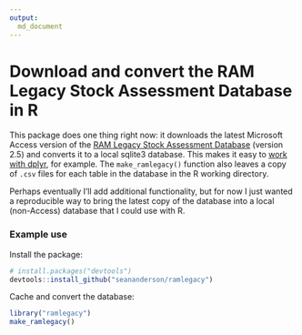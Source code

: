 ```yaml
---
output:
  md_document
---
```


# Download and convert the RAM Legacy Stock Assessment Database in R

This package does one thing right now: it downloads the latest Microsoft Access version of the [RAM Legacy Stock Assessment Database](http://ramlegacy.org) (version 2.5) and converts it to a local sqlite3 database. This makes it easy to [work with dplyr](http://cran.r-project.org/web/packages/dplyr/vignettes/databases.html), for example. The `make_ramlegacy()` function also leaves a copy of `.csv` files for each table in the database in the R working directory.

Perhaps eventually I'll add additional functionality, but for now I just wanted a reproducible way to bring the latest copy of the database into a local (non-Access) database that I could use with R.

### Example use

Install the package:

```r
# install.packages("devtools")
devtools::install_github("seananderson/ramlegacy")
```

Cache and convert the database:

```r
library("ramlegacy")
make_ramlegacy()
```
